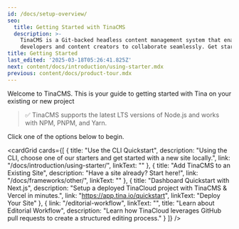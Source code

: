 ```yaml
---
id: /docs/setup-overview/
seo:
  title: Getting Started with TinaCMS
  description: >-
    TinaCMS is a Git-backed headless content management system that enables
    developers and content creators to collaborate seamlessly. Get started now.
title: Getting Started
last_edited: '2025-03-18T05:26:41.825Z'
next: content/docs/introduction/using-starter.mdx
previous: content/docs/product-tour.mdx
---
```


Welcome to TinaCMS. This is your guide to getting started with Tina on your existing or new project

> ✅ TinaCMS supports the latest LTS versions of Node.js and works with NPM, PNPM, and Yarn.

Click one of the options below to begin.

<cardGrid
  cards={[
    {
      title: "Use the CLI Quickstart",
      description:
        "Using the CLI, choose one of our starters and get started with a new site locally.",
      link: "/docs/introduction/using-starter/",
      linkText: ""
    },
    {
      title: "Add TinaCMS to an Existing Site",
      description: "Have a site already? Start here!",
      link: "/docs/frameworks/other/",
      linkText: ""
    },
    {
      title: "Dashboard Quickstart with Next.js",
      description:
        "Setup a deployed TinaCloud project with TinaCMS & Vercel in minutes.",
      link: "https://app.tina.io/quickstart",
      linkText: "Deploy Your Site"
    },
    {
      link: "/editorial-workflow",
      linkText: "",
      title: "Learn about Editorial Workflow",
      description:
        "Learn how TinaCloud leverages GitHub pull requests to create a structured editing process."
    }
  ]}
/>
